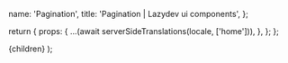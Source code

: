

  name: 'Pagination',
  title: 'Pagination | Lazydev ui components',
};

  return {
    props: {
      ...(await serverSideTranslations(locale, ['home'])),
    },
  };
};

<div className="h-screen"></div>

  <NestedLayout name={meta.name} title={meta.title}>
    {children}
  </NestedLayout>
);


